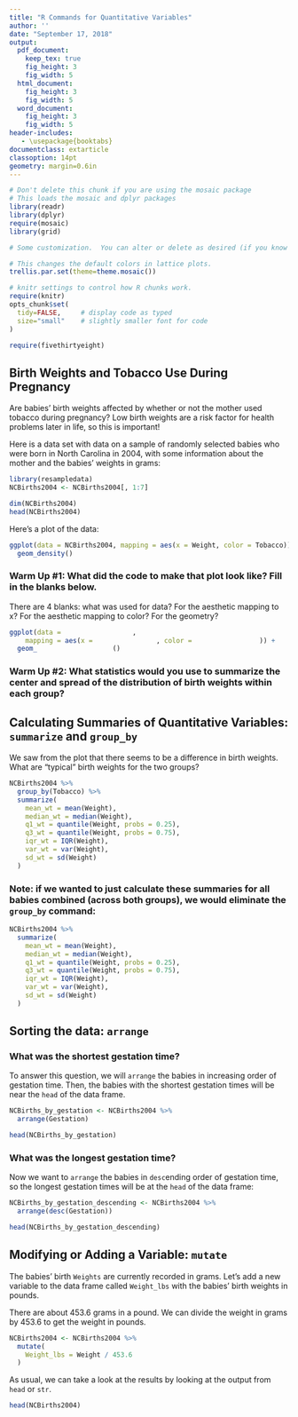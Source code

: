 ```yaml
---
title: "R Commands for Quantitative Variables"
author: ''
date: "September 17, 2018"
output:
  pdf_document:
    keep_tex: true
    fig_height: 3
    fig_width: 5
  html_document:
    fig_height: 3
    fig_width: 5
  word_document:
    fig_height: 3
    fig_width: 5
header-includes:
   - \usepackage{booktabs}
documentclass: extarticle
classoption: 14pt
geometry: margin=0.6in
---
```



```r
# Don't delete this chunk if you are using the mosaic package
# This loads the mosaic and dplyr packages
library(readr)
library(dplyr)
require(mosaic)
library(grid)
```

```r
# Some customization.  You can alter or delete as desired (if you know what you are doing).

# This changes the default colors in lattice plots.
trellis.par.set(theme=theme.mosaic())  

# knitr settings to control how R chunks work.
require(knitr)
opts_chunk$set(
  tidy=FALSE,     # display code as typed
  size="small"    # slightly smaller font for code
)

require(fivethirtyeight)                
```


## Birth Weights and Tobacco Use During Pregnancy

Are babies' birth weights affected by whether or not the mother used tobacco during pregnancy?  Low birth weights are a risk factor for health problems later in life, so this is important!

Here is a data set with data on a sample of randomly selected babies who were born in North Carolina in 2004, with some information about the mother and the babies' weights in grams:

```r
library(resampledata)
NCBirths2004 <- NCBirths2004[, 1:7]
```

```r
dim(NCBirths2004)
head(NCBirths2004)
```

Here's a plot of the data:

```r
ggplot(data = NCBirths2004, mapping = aes(x = Weight, color = Tobacco)) +
  geom_density()
```

### Warm Up #1: What did the code to make that plot look like?  Fill in the blanks below.

There are 4 blanks: what was used for data? For the aesthetic mapping to x?  For the aesthetic mapping to color?  For the geometry?

```r
ggplot(data =                  ,
    mapping = aes(x =                , color =                 )) +
  geom_                   ()
```

\vspace{1cm}

### Warm Up #2: What statistics would you use to summarize the center and spread of the distribution of birth weights within each group?

\newpage

## Calculating Summaries of Quantitative Variables: `summarize` and `group_by`

We saw from the plot that there seems to be a difference in birth weights.  What are "typical" birth weights for the two groups?

```r
NCBirths2004 %>%
  group_by(Tobacco) %>%
  summarize(
    mean_wt = mean(Weight),
    median_wt = median(Weight),
    q1_wt = quantile(Weight, probs = 0.25),
    q3_wt = quantile(Weight, probs = 0.75),
    iqr_wt = IQR(Weight),
    var_wt = var(Weight),
    sd_wt = sd(Weight)
  )
```

### Note: if we wanted to just calculate these summaries for all babies combined (across both groups), we would eliminate the `group_by` command:

```r
NCBirths2004 %>%
  summarize(
    mean_wt = mean(Weight),
    median_wt = median(Weight),
    q1_wt = quantile(Weight, probs = 0.25),
    q3_wt = quantile(Weight, probs = 0.75),
    iqr_wt = IQR(Weight),
    var_wt = var(Weight),
    sd_wt = sd(Weight)
  )
```

\newpage

## Sorting the data: `arrange`

### What was the shortest gestation time?

To answer this question, we will `arrange` the babies in increasing order of gestation time.  Then, the babies with the shortest gestation times will be near the `head` of the data frame.

```r
NCBirths_by_gestation <- NCBirths2004 %>%
  arrange(Gestation)

head(NCBirths_by_gestation)
```

\vspace{1cm}

### What was the longest gestation time?

Now we want to `arrange` the babies in `desc`ending order of gestation time, so the longest gestation times will be at the `head` of the data frame:

```r
NCBirths_by_gestation_descending <- NCBirths2004 %>%
  arrange(desc(Gestation))

head(NCBirths_by_gestation_descending)
```

\vspace{1cm}

\newpage

## Modifying or Adding a Variable: `mutate`

The babies' birth `Weights` are currently recorded in grams.  Let's add a new variable to the data frame called `Weight_lbs` with the babies' birth weights in pounds.

There are about 453.6 grams in a pound.  We can divide the weight in grams by 453.6 to get the weight in pounds.

```r
NCBirths2004 <- NCBirths2004 %>%
  mutate(
    Weight_lbs = Weight / 453.6
  )
```

As usual, we can take a look at the results by looking at the output from `head` or `str`.

```r
head(NCBirths2004)
```


